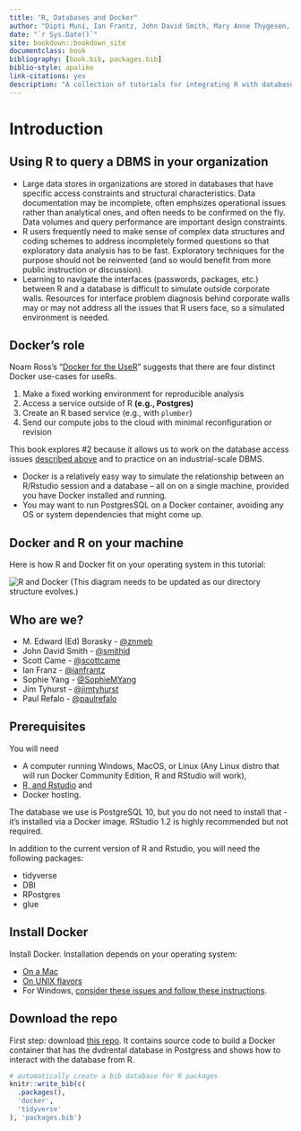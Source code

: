 ```yaml
---
title: "R, Databases and Docker"
author: "Dipti Muni, Ian Frantz, John David Smith, Mary Anne Thygesen, M. Edward (Ed) Borasky,  Scott Case, and Sophie Yang"
date: "`r Sys.Date()`"
site: bookdown::bookdown_site
documentclass: book
bibliography: [book.bib, packages.bib]
biblio-style: apalike
link-citations: yes
description: "A collection of tutorials for integrating R with databases using Docker"
---
```


# Introduction

## Using R to query a DBMS in your organization

* Large data stores in organizations are stored in databases that have specific access constraints and structural characteristics.  Data documentation may be incomplete, often emphsizes operational issues rather than analytical ones, and often needs to be confirmed on the fly.  Data volumes and query performance are important design constraints.
* R users frequently need to make sense of complex data structures and coding schemes to address incompletely formed questions so that exploratory data analysis has to be fast. Exploratory techniques for the purpose should not be reinvented (and so would benefit from more public instruction or discussion).
* Learning to navigate the interfaces (passwords, packages, etc.) between R and a database is difficult to simulate outside corporate walls.  Resources for interface problem diagnosis behind corporate walls may or may not address all the issues that R users face, so a simulated environment is needed.

## Docker's role

Noam Ross's "[Docker for the UseR](https://nyhackr.blob.core.windows.net/presentations/Docker-for-the-UseR_Noam-Ross.pdf)" suggests that there are four distinct Docker use-cases for useRs.  

1. Make a fixed working environment for reproducible analysis
2. Access a service outside of R **(e.g., Postgres)**
3. Create an R based service (e.g., with `plumber`)
4. Send our compute jobs to the cloud with minimal reconfiguration or revision

This book explores #2 because it allows us to work on the database access issues [described above][Using R to query a DBMS in your organization] and to practice on an industrial-scale DBMS.  

* Docker is a relatively easy way to simulate the relationship between an R/Rstudio session and a database -- all on on a single machine, provided you have Docker installed and running.
* You may want to run PostgresSQL on a Docker container, avoiding any OS or system dependencies that might come up. 

## Docker and R on your machine

Here is how R and Docker fit on your operating system in this tutorial:
    
![R and Docker](./screenshots/r-and-docker.png)
(This diagram needs to be updated as our directory structure evolves.)

## Who are we?

* M. Edward (Ed) Borasky - [\@znmeb](https://github.com/znmeb)
* John David Smith - [\@smithjd](https://github.com/smithjd)
* Scott Came - [\@scottcame](https://github.com/scottcame)
* Ian Franz - [\@ianfrantz](https://github.com/ianfrantz)
* Sophie Yang - [\@SophieMYang](https://github.com/SophieMYang)
* Jim Tyhurst - [\@jimtyhurst](https://github.com/jimtyhurst)
* Paul Refalo - [\@paulrefalo](https://github.com/paulrefalo)

## Prerequisites
You will need

* A computer running Windows, MacOS, or Linux (Any Linux distro that will run Docker Community Edition, R and RStudio will work),
* [R, and Rstudio](https://www.datacamp.com/community/tutorials/installing-R-windows-mac-ubuntu) and
* Docker hosting.

The database we use is PostgreSQL 10, but you do not need to install that - it's installed via a Docker image. RStudio 1.2 is highly recommended but not required.

In addition to the current version of R and Rstudio, you will need the following packages:

* tidyverse
* DBI
* RPostgres
* glue

## Install Docker

Install Docker.  Installation depends on your operating system:

  + [On a Mac](https://docs.docker.com/docker-for-mac/install/)
  + [On UNIX flavors](https://docs.docker.com/install/#supported-platforms)
  + For Windows, [consider these issues and follow these instructions](https://smithjd.github.io/sql-pet/docker-hosting-for-windows.html).

## Download the repo

First step: download [this repo](https://github.com/smithjd/sql-pet).  It contains source code to build a Docker container that has the dvdrental database in Postgress and shows how to interact with the database from R.

```r
# automatically create a bib database for R packages
knitr::write_bib(c(
  .packages(),
  'docker',
  'tidyverse'
), 'packages.bib')
```
